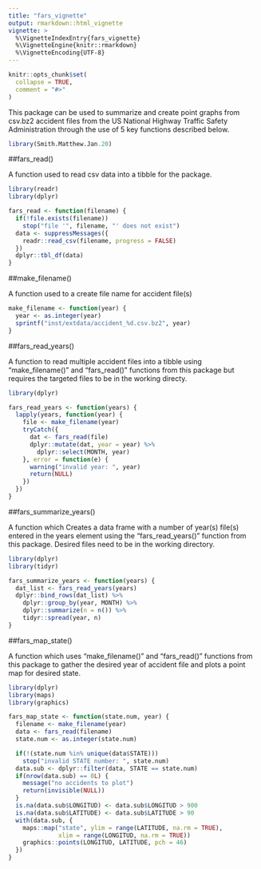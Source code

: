 ```yaml
---
title: "fars_vignette"
output: rmarkdown::html_vignette
vignette: >
  %\VignetteIndexEntry{fars_vignette}
  %\VignetteEngine{knitr::rmarkdown}
  %\VignetteEncoding{UTF-8}
---
```


```r
knitr::opts_chunk$set(
  collapse = TRUE,
  comment = "#>"
)
```

This package can be used to summarize and create point graphs from csv.bz2 accident files from the US National Highway Traffic Safety Administration through the use of 5 key functions described below.

```r
library(Smith.Matthew.Jan.20)
```

##fars_read()

A function used to read csv data into a tibble for the package.

```r
library(readr)
library(dplyr)

fars_read <- function(filename) {
  if(!file.exists(filename))
    stop("file '", filename, "' does not exist")
  data <- suppressMessages({
    readr::read_csv(filename, progress = FALSE)
  })
  dplyr::tbl_df(data)
}
```

##make_filename()

A function used to a create file name for accident file(s)

```r
make_filename <- function(year) {
  year <- as.integer(year)
  sprintf("inst/extdata/accident_%d.csv.bz2", year)
}
```

##fars_read_years()

A function to read multiple accident files into a tibble using "make_filename()" and "fars_read()" functions from this package but requires the targeted files to be in the working directy.

```r
library(dplyr)

fars_read_years <- function(years) {
  lapply(years, function(year) {
    file <- make_filename(year)
    tryCatch({
      dat <- fars_read(file)
      dplyr::mutate(dat, year = year) %>%
        dplyr::select(MONTH, year)
    }, error = function(e) {
      warning("invalid year: ", year)
      return(NULL)
    })
  })
}
```

##fars_summarize_years()

A function which Creates a data frame with a number of year(s) file(s) entered in the years element using the "fars_read_years()"
function from this package. Desired files need to be in the working directory.

```r
library(dplyr)
library(tidyr)

fars_summarize_years <- function(years) {
  dat_list <- fars_read_years(years)
  dplyr::bind_rows(dat_list) %>%
    dplyr::group_by(year, MONTH) %>%
    dplyr::summarize(n = n()) %>%
    tidyr::spread(year, n)
}
```

##fars_map_state()

A function which uses "make_filename()" and "fars_read()" functions from this package to gather the desired year of accident file and
plots a point map for desired state.

```r
library(dplyr)
library(maps)
library(graphics)

fars_map_state <- function(state.num, year) {
  filename <- make_filename(year)
  data <- fars_read(filename)
  state.num <- as.integer(state.num)

  if(!(state.num %in% unique(data$STATE)))
    stop("invalid STATE number: ", state.num)
  data.sub <- dplyr::filter(data, STATE == state.num)
  if(nrow(data.sub) == 0L) {
    message("no accidents to plot")
    return(invisible(NULL))
  }
  is.na(data.sub$LONGITUD) <- data.sub$LONGITUD > 900
  is.na(data.sub$LATITUDE) <- data.sub$LATITUDE > 90
  with(data.sub, {
    maps::map("state", ylim = range(LATITUDE, na.rm = TRUE),
              xlim = range(LONGITUD, na.rm = TRUE))
    graphics::points(LONGITUD, LATITUDE, pch = 46)
  })
}
```

